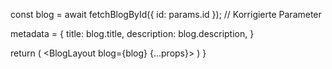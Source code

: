 

  
  const blog = await fetchBlogById({ id: params.id }); // Korrigierte Parameter

  metadata = {
    title: blog.title,
    description: blog.description,
  }

  return (
    <BlogLayout blog={blog} {...props}>
      <MDXRemote source={blog.content} />
    </BlogLayout>
  )
}